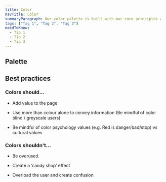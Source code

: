 ```yaml
---
title: Color
navTitle: Color
summaryParagraph: Our color palette is built with our core principles and guidelines as its foundation. We are committed to complying with WCAG AA standard contrast ratios.
tags: ["Tag 1", "Tag 2", "Tag 3"]
needToKnow:
  - Tip 1
  - Tip 2
  - Tip 3
---
```



## Palette

<ColorShowcase />

## Best practices

### Colors should...

- Add value to the page

- Use more than colour alone to convey information (Be mindful of color blind / greyscale users)

- Be mindful of color psychology values (e.g. Red is danger/bad/stop) vs cultural values

### Colors shouldn't...

- Be overused.

- Create a ‘candy shop’ effect

- Overload the user and create confusion

